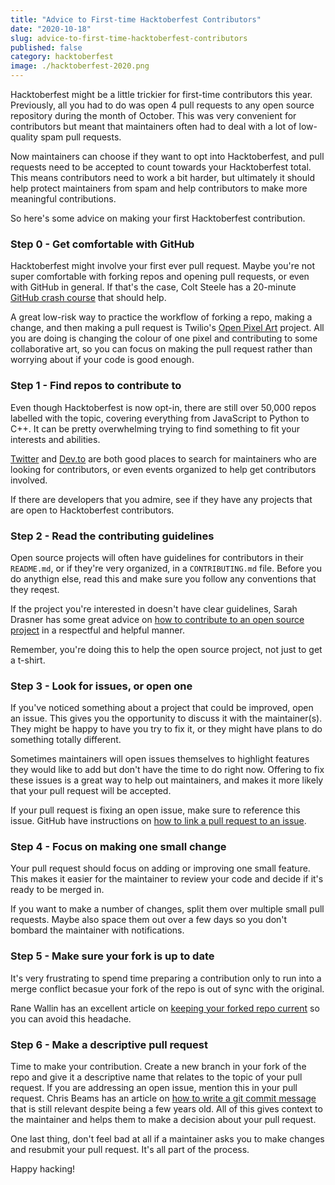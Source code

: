 ---
title: "Advice to First-time Hacktoberfest Contributors"
date: "2020-10-18"
slug: advice-to-first-time-hacktoberfest-contributors
published: false
category: hacktoberfest
image: ./hacktoberfest-2020.png
---

Hacktoberfest might be a little trickier for first-time contributors this year. Previously, all you had to do was open 4 pull requests to any open source repository during the month of October. This was very convenient for contributors but meant that maintainers often had to deal with a lot of low-quality spam pull requests.

Now maintainers can choose if they want to opt into Hacktoberfest, and pull requests need to be accepted to count towards your Hacktoberfest total. This means contributors need to work a bit harder, but ultimately it should help protect maintainers from spam and help contributors to make more meaningful contributions.

So here's some advice on making your first Hacktoberfest contribution.

### Step 0 - Get comfortable with GitHub

Hacktoberfest might involve your first ever pull request. Maybe you're not super comfortable with forking repos and opening pull requests, or even with GitHub in general. If that's the case, Colt Steele has a 20-minute [GitHub crash course](https://youtu.be/nhNq2kIvi9s) that should help.

A great low-risk way to practice the workflow of forking a repo, making a change, and then making a pull request is Twilio's [Open Pixel Art](https://github.com/twilio-labs/open-pixel-art) project. All you are doing is changing the colour of one pixel and contributing to some collaborative art, so you can focus on making the pull request rather than worrying about if your code is good enough.

### Step 1 - Find repos to contribute to

Even though Hacktoberfest is now opt-in, there are still over 50,000 repos labelled with the topic, covering everything from JavaScript to Python to C++. It can be pretty overwhelming trying to find something to fit your interests and abilities.

[Twitter](https://twitter.com/search?q=hacktoberfest) and [Dev.to](https://dev.to/t/hacktoberfest) are both good places to search for maintainers who are looking for contributors, or even events organized to help get contributors involved.

If there are developers that you admire, see if they have any projects that are open to Hacktoberfest contributors.

### Step 2 - Read the contributing guidelines

Open source projects will often have guidelines for contributors in their `README.md`, or if they're very organized, in a `CONTRIBUTING.md` file. Before you do anythign else, read this and make sure you follow any conventions that they reqest.

If the project you're interested in doesn't have clear guidelines, Sarah Drasner has some great advice on [how to contribute to an open source project](https://css-tricks.com/how-to-contribute-to-an-open-source-project/) in a respectful and helpful manner.

Remember, you're doing this to help the open source project, not just to get a t-shirt.

### Step 3 - Look for issues, or open one

If you've noticed something about a project that could be improved, open an issue. This gives you the opportunity to discuss it with the maintainer(s). They might be happy to have you try to fix it, or they might have plans to do something totally different.

Sometimes maintainers will open issues themselves to highlight features they would like to add but don't have the time to do right now. Offering to fix these issues is a great way to help out maintainers, and makes it more likely that your pull request will be accepted.

If your pull request is fixing an open issue, make sure to reference this issue. GitHub have instructions on [how to link a pull request to an issue](https://docs.github.com/en/free-pro-team@latest/github/managing-your-work-on-github/linking-a-pull-request-to-an-issue).

### Step 4 - Focus on making one small change

Your pull request should focus on adding or improving one small feature. This makes it easier for the maintainer to review your code and decide if it's ready to be merged in.

If you want to make a number of changes, split them over multiple small pull requests. Maybe also space them out over a few days so you don't bombard the maintainer with notifications.

### Step 5 - Make sure your fork is up to date

It's very frustrating to spend time preparing a contribution only to run into a merge conflict becasue your fork of the repo is out of sync with the original.

Rane Wallin has an excellent article on [keeping your forked repo current](https://dev.to/ranewallin/how-to-keep-your-forked-repository-current-38mn) so you can avoid this headache.

### Step 6 - Make a descriptive pull request

Time to make your contribution. Create a new branch in your fork of the repo and give it a descriptive name that relates to the topic of your pull request. If you are addressing an open issue, mention this in your pull request. Chris Beams has an article on [how to write a git commit message](https://chris.beams.io/posts/git-commit/) that is still relevant despite being a few years old. All of this gives context to the maintainer and helps them to make a decision about your pull request.

One last thing, don't feel bad at all if a maintainer asks you to make changes and resubmit your pull request. It's all part of the process.

Happy hacking!
